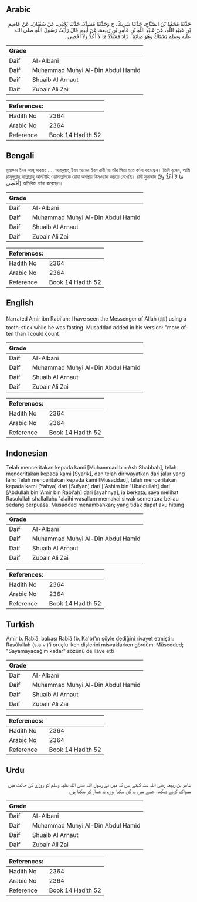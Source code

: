 ## Arabic


<div dir="rtl" lang="ar" style={{fontSize:'larger',backgroundColor:'#f8f9fa',padding:20}}>
حَدَّثَنَا مُحَمَّدُ بْنُ الصَّبَّاحِ، حَدَّثَنَا شَرِيكٌ، ح وَحَدَّثَنَا مُسَدَّدٌ، حَدَّثَنَا يَحْيَى، عَنْ سُفْيَانَ، عَنْ عَاصِمِ بْنِ عُبَيْدِ اللَّهِ، عَنْ عُبَيْدِ اللَّهِ بْنِ عَامِرِ بْنِ رَبِيعَةَ، عَنْ أَبِيهِ، قَالَ رَأَيْتُ رَسُولَ اللَّهِ صلى الله عليه وسلم يَسْتَاكُ وَهُوَ صَائِمٌ ‏.‏ زَادَ مُسَدَّدٌ مَا لاَ أَعُدُّ وَلاَ أُحْصِي ‏.‏
</div>
<div style={{backgroundColor:'#f8f9fa',padding:20, marginBottom: 10}}><table> <thead> <tr> <th>Grade</th> <th></th> </tr> </thead> <tbody> <tr><td>Daif</td><td>Al-Albani</td></tr><tr><td>Daif</td><td>Muhammad Muhyi Al-Din Abdul Hamid</td></tr><tr><td>Daif</td><td>Shuaib Al Arnaut</td></tr><tr><td>Daif</td><td>Zubair Ali Zai</td></tr></tbody></table><table> <thead> <tr> <th>References:</th> <th></th> </tr> </thead> <tbody><tr><td>Hadith No</td><td>2364</td></tr><tr><td>Arabic No</td><td>2364</td></tr><tr><td>Reference</td><td>Book 14 Hadith 52</td></tr></tbody></table></div>

## Bengali


<div dir="ltr" lang="bn" style={{fontSize:'larger',backgroundColor:'#f8f9fa',padding:20}}>
মুহাম্মদ ইবন আল্ সাববাহ .... আবদুল্লাহ্ ইবন আমের ইবন রাবী‘আ তাঁর পিতা হতে বর্ণনা করেছেন। তিনি বলেন, আমি রাসুলুল্লাহ সাল্লাল্লাহু আলাইহি ওয়াসাল্লামকে রোযা অবস্থায় মিস্ওয়াক করতে দেখেছি। রাবী মুসাদ্দাদ (مَا لاَ أَعُدُّ وَلاَ أُحْصِي) অতিরিক্ত বর্ণনা করেছেন।
</div>
<div style={{backgroundColor:'#f8f9fa',padding:20, marginBottom: 10}}><table> <thead> <tr> <th>Grade</th> <th></th> </tr> </thead> <tbody> <tr><td>Daif</td><td>Al-Albani</td></tr><tr><td>Daif</td><td>Muhammad Muhyi Al-Din Abdul Hamid</td></tr><tr><td>Daif</td><td>Shuaib Al Arnaut</td></tr><tr><td>Daif</td><td>Zubair Ali Zai</td></tr></tbody></table><table> <thead> <tr> <th>References:</th> <th></th> </tr> </thead> <tbody><tr><td>Hadith No</td><td>2364</td></tr><tr><td>Arabic No</td><td>2364</td></tr><tr><td>Reference</td><td>Book 14 Hadith 52</td></tr></tbody></table></div>

## English


<div dir="ltr" lang="en" style={{fontSize:'larger',backgroundColor:'#f8f9fa',padding:20}}>
Narrated Amir ibn Rabi'ah: I have seen the Messenger of Allah (ﷺ) using a tooth-stick while he was fasting. Musaddad added in his version: "more often than I could count
</div>
<div style={{backgroundColor:'#f8f9fa',padding:20, marginBottom: 10}}><table> <thead> <tr> <th>Grade</th> <th></th> </tr> </thead> <tbody> <tr><td>Daif</td><td>Al-Albani</td></tr><tr><td>Daif</td><td>Muhammad Muhyi Al-Din Abdul Hamid</td></tr><tr><td>Daif</td><td>Shuaib Al Arnaut</td></tr><tr><td>Daif</td><td>Zubair Ali Zai</td></tr></tbody></table><table> <thead> <tr> <th>References:</th> <th></th> </tr> </thead> <tbody><tr><td>Hadith No</td><td>2364</td></tr><tr><td>Arabic No</td><td>2364</td></tr><tr><td>Reference</td><td>Book 14 Hadith 52</td></tr></tbody></table></div>

## Indonesian


<div dir="ltr" lang="id" style={{fontSize:'larger',backgroundColor:'#f8f9fa',padding:20}}>
Telah menceritakan kepada kami [Muhammad bin Ash Shabbah], telah menceritakan kepada kami [Syarik], dan telah diriwayatkan dari jalur yang lain: Telah menceritakan kepada kami [Musaddad], telah menceritakan kepada kami [Yahya] dari [Sufyan] dari ['Ashim bin 'Ubaidullah] dari [Abdullah bin 'Amir bin Rabi'ah] dari [ayahnya], ia berkata; saya melihat Rasulullah shallallahu 'alaihi wasallam memakai siwak sementara beliau sedang berpuasa. Musaddad menambahkan; yang tidak dapat aku hitung
</div>
<div style={{backgroundColor:'#f8f9fa',padding:20, marginBottom: 10}}><table> <thead> <tr> <th>Grade</th> <th></th> </tr> </thead> <tbody> <tr><td>Daif</td><td>Al-Albani</td></tr><tr><td>Daif</td><td>Muhammad Muhyi Al-Din Abdul Hamid</td></tr><tr><td>Daif</td><td>Shuaib Al Arnaut</td></tr><tr><td>Daif</td><td>Zubair Ali Zai</td></tr></tbody></table><table> <thead> <tr> <th>References:</th> <th></th> </tr> </thead> <tbody><tr><td>Hadith No</td><td>2364</td></tr><tr><td>Arabic No</td><td>2364</td></tr><tr><td>Reference</td><td>Book 14 Hadith 52</td></tr></tbody></table></div>

## Turkish


<div dir="ltr" lang="tr" style={{fontSize:'larger',backgroundColor:'#f8f9fa',padding:20}}>
Amir b. Rabiâ, babası Rabiâ (b. Ka'b)'ın şöyle dediğini rivayet etmiştir: Rasûlullah (s.a.v.)'i oruçlu iken dişlerini misvaklarken gördüm. Müsedded; "Sayamayacağım kadar" sözünü de ilâve etti
</div>
<div style={{backgroundColor:'#f8f9fa',padding:20, marginBottom: 10}}><table> <thead> <tr> <th>Grade</th> <th></th> </tr> </thead> <tbody> <tr><td>Daif</td><td>Al-Albani</td></tr><tr><td>Daif</td><td>Muhammad Muhyi Al-Din Abdul Hamid</td></tr><tr><td>Daif</td><td>Shuaib Al Arnaut</td></tr><tr><td>Daif</td><td>Zubair Ali Zai</td></tr></tbody></table><table> <thead> <tr> <th>References:</th> <th></th> </tr> </thead> <tbody><tr><td>Hadith No</td><td>2364</td></tr><tr><td>Arabic No</td><td>2364</td></tr><tr><td>Reference</td><td>Book 14 Hadith 52</td></tr></tbody></table></div>

## Urdu


<div dir="rtl" lang="ur" style={{fontSize:'larger',backgroundColor:'#f8f9fa',padding:20}}>
عامر بن ربیعہ رضی اللہ عنہ کہتے ہیں کہ میں نے رسول اللہ صلی اللہ علیہ وسلم کو روزے کی حالت میں مسواک کرتے دیکھا، جسے میں نہ گن سکتا ہوں، نہ شمار کر سکتا ہوں
</div>
<div style={{backgroundColor:'#f8f9fa',padding:20, marginBottom: 10}}><table> <thead> <tr> <th>Grade</th> <th></th> </tr> </thead> <tbody> <tr><td>Daif</td><td>Al-Albani</td></tr><tr><td>Daif</td><td>Muhammad Muhyi Al-Din Abdul Hamid</td></tr><tr><td>Daif</td><td>Shuaib Al Arnaut</td></tr><tr><td>Daif</td><td>Zubair Ali Zai</td></tr></tbody></table><table> <thead> <tr> <th>References:</th> <th></th> </tr> </thead> <tbody><tr><td>Hadith No</td><td>2364</td></tr><tr><td>Arabic No</td><td>2364</td></tr><tr><td>Reference</td><td>Book 14 Hadith 52</td></tr></tbody></table></div>
